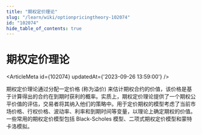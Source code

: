 ```yaml
---
title: "期权定价理论"
slug: "/learn/wiki/optionpricingtheory-102074"
id: "102074"
hide_table_of_contents: true
---
```



# 期权定价理论

<ArticleMeta id={102074} updatedAt={'2023-09-26 13:59:00'} />
<div className='border-solid border-b border-t-0 my-4 border-[var(--ifm-color-gray-300)]' />

期权定价理论通过分配一定价格 (称为溢价) 来估计期权合约的价值，该价格是基于计算得出的合约在到期时获利的概率。实质上，期权定价理论提供了一个期权公平价值的评估，交易者将其纳入他们的策略中。用于定价期权的模型考虑了当前市场价格、行权价格、波动率、利率和到期时间等变量，以理论上确定期权的价值。一些常用的期权定价模型包括 Black-Scholes 模型、二项式期权定价模型和蒙特卡洛模拟。
